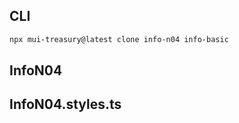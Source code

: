 
<Meta title="Info/N04" />

## CLI

```sh
npx mui-treasury@latest clone info-n04 info-basic
```

## InfoN04

<Source code={raw} language="tsx" />

## InfoN04.styles.ts

<Source code={raw2} language="tsx" />

